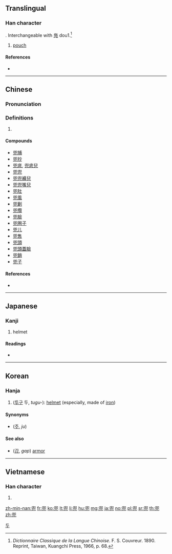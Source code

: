 ==Translingual==

===Han character===
{{Han char|rn=10|rad=儿|as=09|sn=11|four=77217|canj=HVHU}}. Interchangeable with [[兠]] dou1.<ref>''Dictionnaire Classique de la Langue Chinoise''. F. S. Couvreur. 1890. Reprint, Taiwan, Kuangchi Press, 1966, p. 68.</ref>

# [[pouch]]

====References====
<references/>
* {{Han ref|kx=0125.200|dkj=01386|dj=0265.270|hdz=10273.160|uh=515C|ud=20828|bh=B0C2|bd=45250}}

----

==Chinese==
{{zh-forms}}

===Pronunciation===
{{zh-pron
|m=dōu
|c=dau1
|h=pfs=têu
|md=
|mn=tau
|w=
|mc=y
|oc=y
|cat=
}}

===Definitions===
{{zh-hanzi}}

# {{rfdef|lang=zh}}

====Compounds====
* [[兜捕]]
* [[兜抄]]
* [[兜底]], [[兜底兒]]
* [[兜兜]]
* [[兜兜褲兒]]
* [[兜兜嘴兒]]
* [[兜肚]]
* [[兜風]]
* [[兜剿]]
* [[兜攬]]
* [[兜臉]]
* [[兜圈子]]
* [[兜儿]]
* [[兜售]]
* [[兜頭]]
* [[兜頭蓋臉]]
* [[兜銷]]
* [[兜子]]

====References====
* {{thcwd|6941}}

----

==Japanese==

===Kanji===
{{ja-kanji|grade=|rs=儿09}}

# helmet

====Readings====
* {{ja-readings|goon=[[と]] (to), [[つ]] (tsu)|kanon=[[とう]] (tō)|kun=[[かぶと]] (kabuto)}}

----

==Korean==

===Hanja===
{{ko-hanja|hangeul=두|rv=du|mr=tu}}

# ([[투구]] 두, ''tugu-''): [[helmet]] (especially, made of [[iron]])

====Synonyms====
* {{l|ko|冑}} ([[주]], ''ju'')

====See also====
* {{l|ko|甲}} ([[갑]], ''gap'') [[armor]]

[[Category:Hanja readings|두]]

----

==Vietnamese==

===Han character===
{{vi-hantu|[[đâu]]|rs=儿09}}

# {{defn|lang=vi|sort=儿09}}

[[zh-min-nan:兜]]
[[fr:兜]]
[[ko:兜]]
[[lt:兜]]
[[li:兜]]
[[hu:兜]]
[[mg:兜]]
[[ja:兜]]
[[no:兜]]
[[pl:兜]]
[[sr:兜]]
[[th:兜]]
[[zh:兜]]